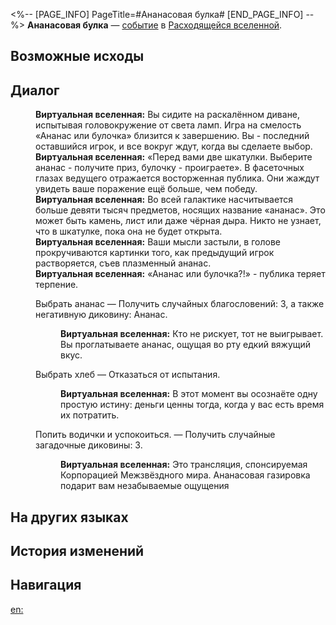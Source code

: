 <%-- [PAGE_INFO]
PageTitle=#Ананасовая булка#
[END_PAGE_INFO] --%>
{{Дополнить}}
{{ВВ Событие Инфобокс
|id                 = 21901
|Название           = 
|Изображение        = Событие ВВ Подарок.png
|Испытание_в_вв     = 
|Испытание_в_рое    = 
|Испытание_в_зиш    = 
|Испытание_в_рв     = Неизвестно
|Испытание_в_облнеп = 
|Требования         = 
|Пред               = 
|След               = 
|Упоминания         = 
|Порядок            = 
|Порядок_рв         = 101
}}
'''Ананасовая булка''' — [[Расходящаяся вселенная/События|событие]] в [[Расходящаяся вселенная|Расходящейся вселенной]].

==Возможные исходы==
{{Возможные исходы
|Выбор_1 = Выбрать ананас
|Результат_1 = Получить случайных благословений: 3, а также негативную диковину: Ананас.

|Выбор_2 = Выбрать хлеб
|Результат_2 = Отказаться от испытания.

|Выбор_3 = Попить водички и успокоиться.
|Результат_3 = Получить случайные загадочные диковины: 3.
}}

==Диалог==
{{Диалог Начало}}
:'''Виртуальная вселенная:''' Вы сидите на раскалённом диване, испытывая головокружение от света ламп. Игра на смелость «Ананас или булочка» близится к завершению. Вы - последний оставшийся игрок, и все вокруг ждут, когда вы сделаете выбор.
:'''Виртуальная вселенная:''' «Перед вами две шкатулки. Выберите ананас - получите приз, булочку - проиграете». В фасеточных глазах ведущего отражается восторженная публика. Они жаждут увидеть ваше поражение ещё больше, чем победу.
:'''Виртуальная вселенная:''' Во всей галактике насчитывается больше девяти тысяч предметов, носящих название «ананас». Это может быть камень, лист или даже чёрная дыра. Никто не узнает, что в шкатулке, пока она не будет открыта.
:'''Виртуальная вселенная:''' Ваши мысли застыли, в голове прокручиваются картинки того, как предыдущий игрок растворяется, съев плазменный ананас.
:'''Виртуальная вселенная:''' «Ананас или булочка?!» - публика теряет терпение.
:{{Диалог|Звезда}} Выбрать ананас &mdash; Получить случайных благословений: 3, а также негативную диковину: Ананас.
::'''Виртуальная вселенная:''' Кто не рискует, тот не выигрывает. Вы проглатываете ананас, ощущая во рту едкий вяжущий вкус.
:{{Диалог|Звезда}} Выбрать хлеб &mdash; Отказаться от испытания.
::'''Виртуальная вселенная:''' В этот момент вы осознаёте одну простую истину: деньги ценны тогда, когда у вас есть время их потратить.
:{{Диалог|Звезда}} Попить водички и успокоиться. &mdash; Получить случайные загадочные диковины: 3.
::'''Виртуальная вселенная:''' Это трансляция, спонсируемая Корпорацией Межзвёздного мира. Ананасовая газировка подарит вам незабываемые ощущения
{{Диалог Конец}}

==На других языках==
{{На других языках
|en   = Pineapple Bread
|zhs  = 菠萝面包
|zht  = 鳳梨麵包
|ja   = パイナップルパン
|ko   = 파인애플 빵
|es   = Pan de piña
|fr   = Pain d'ananas
|ru   = Ананасовая булка
|th   = ขนมปังสับปะรด
|vi   = Bánh Mì Dứa
|de   = Ananasbrot
|id   = Roti Nanas
|pt   = Pão e Abacaxi
}}

==История изменений==
{{История изменений|null}}

==Навигация==
{{События ВВ Навбокс}}

[[en:]]